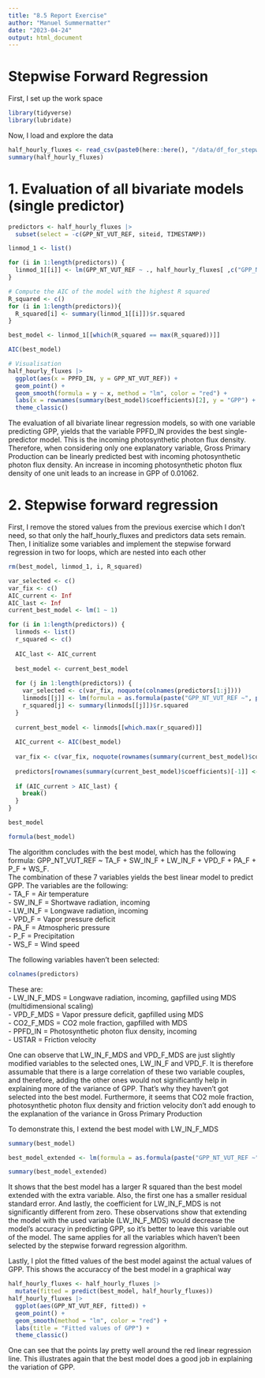 ```yaml
---
title: "8.5 Report Exercise"
author: "Manuel Summermatter"
date: "2023-04-24"
output: html_document
---
```

# Stepwise Forward Regression

First, I set up the work space
```r
library(tidyverse)
library(lubridate)
```

Now, I load and explore the data
```r
half_hourly_fluxes <- read_csv(paste0(here::here(), "/data/df_for_stepwise_regression.csv"))
summary(half_hourly_fluxes)
```

# 1. Evaluation of all bivariate models (single predictor)
```r
predictors <- half_hourly_fluxes |> 
  subset(select = -c(GPP_NT_VUT_REF, siteid, TIMESTAMP))

linmod_1 <- list()

for (i in 1:length(predictors)) {
  linmod_1[[i]] <- lm(GPP_NT_VUT_REF ~ ., half_hourly_fluxes[ ,c("GPP_NT_VUT_REF", colnames(predictors)[i])])
}

# Compute the AIC of the model with the highest R squared
R_squared <- c()
for (i in 1:length(predictors)){
  R_squared[i] <- summary(linmod_1[[i]])$r.squared
}

best_model <- linmod_1[[which(R_squared == max(R_squared))]]

AIC(best_model)

# Visualisation
half_hourly_fluxes |>
  ggplot(aes(x = PPFD_IN, y = GPP_NT_VUT_REF)) +
  geom_point() +
  geom_smooth(formula = y ~ x, method = "lm", color = "red") +
  labs(x = rownames(summary(best_model)$coefficients)[2], y = "GPP") +
  theme_classic()
```

The evaluation of all bivariate linear regression models, so with one variable predicting GPP, yields that the variable PPFD_IN provides the best single-predictor model. This is the incoming photosynthetic photon flux density. Therefore, when considering only one explanatory variable, Gross Primary Production can be linearly predicted best with incoming photosynthetic photon flux density. An increase in incoming photosynthetic photon flux density of one unit leads to an increase in GPP of 0.01062.


# 2. Stepwise forward regression
First, I remove the stored values from the previous exercise which I don't need, so that only the half_hourly_fluxes and predictors data sets remain. Then, I initialize some variables and implement the stepwise forward regression in two for loops, which are nested into each other
```r
rm(best_model, linmod_1, i, R_squared)

var_selected <- c()
var_fix <- c()
AIC_current <- Inf
AIC_last <- Inf
current_best_model <- lm(1 ~ 1)

for (i in 1:length(predictors)) {
  linmods <- list()
  r_squared <- c()
  
  AIC_last <- AIC_current
  
  best_model <- current_best_model
 
  for (j in 1:length(predictors)) {
    var_selected <- c(var_fix, noquote(colnames(predictors[1:j])))
    linmods[[j]] <- lm(formula = as.formula(paste("GPP_NT_VUT_REF ~", paste(var_selected, collapse = "+"))), data = half_hourly_fluxes)
    r_squared[j] <- summary(linmods[[j]])$r.squared
  }
  
  current_best_model <- linmods[[which.max(r_squared)]]
    
  AIC_current <- AIC(best_model)
    
  var_fix <- c(var_fix, noquote(rownames(summary(current_best_model)$coefficients)[-1]))
  
  predictors[rownames(summary(current_best_model)$coefficients)[-1]] <- NULL
  
  if (AIC_current > AIC_last) {
    break()
  }
}

best_model

formula(best_model)
```

The algorithm concludes with the best model, which has the following formula: GPP_NT_VUT_REF ~ TA_F + SW_IN_F + LW_IN_F + VPD_F + PA_F + P_F + WS_F.  
The combination of these 7 variables yields the best linear model to predict GPP. The variables are the following:  
- TA_F = Air temperature  
- SW_IN_F = Shortwave radiation, incoming  
- LW_IN_F = Longwave radiation, incoming  
- VPD_F = Vapor pressure deficit  
- PA_F = Atmospheric pressure  
- P_F = Precipitation  
- WS_F = Wind speed  

The following variables haven't been selected:
```r
colnames(predictors)
```

These are:  
- LW_IN_F_MDS = Longwave radiation, incoming, gapfilled using MDS (multidimensional scaling)  
- VPD_F_MDS = Vapor pressure deficit, gapfilled using MDS  
- CO2_F_MDS = CO2 mole fraction, gapfilled with MDS  
- PPFD_IN = Photosynthetic photon flux density, incoming  
- USTAR = Friction velocity  

One can observe that LW_IN_F_MDS and VPD_F_MDS are just slightly modified variables to the selected ones, LW_IN_F and VPD_F. It is therefore assumable that there is a large correlation of these two variable couples, and therefore, adding the other ones would not significantly help in explaining more of the variance of GPP. That's why they haven't got selected into the best model. Furthermore, it seems that CO2 mole fraction, photosynthetic photon flux density and friction velocity don't add enough to the explanation of the variance in Gross Primary Production

To demonstrate this, I extend the best model with LW_IN_F_MDS
```r
summary(best_model)

best_model_extended <- lm(formula = as.formula(paste("GPP_NT_VUT_REF ~", paste(c(rownames(summary(best_model)$coefficients)[-1], "LW_IN_F_MDS"), collapse = "+"))), data = half_hourly_fluxes)

summary(best_model_extended)
```

It shows that the best model has a larger R squared than the best model extended with the extra variable. Also, the first one has a smaller residual standard error. And lastly, the coefficient for LW_IN_F_MDS is not significantly different from zero. These observations show that extending the model with the used variable (LW_IN_F_MDS) would decrease the model's accuracy in predicting GPP, so it's better to leave this variable out of the model. The same applies for all the variables which haven't been selected by the stepwise forward regression algorithm.

Lastly, I plot the fitted values of the best model against the actual values of GPP. This shows the accuraccy of the best model in a graphical way
```r
half_hourly_fluxes <- half_hourly_fluxes |>
  mutate(fitted = predict(best_model, half_hourly_fluxes))
half_hourly_fluxes |>
  ggplot(aes(GPP_NT_VUT_REF, fitted)) +
  geom_point() +
  geom_smooth(method = "lm", color = "red") +
  labs(title = "Fitted values of GPP") +
  theme_classic()
```

One can see that the points lay pretty well around the red linear regression line. This illustrates again that the best model does a good job in explaining the variation of GPP.